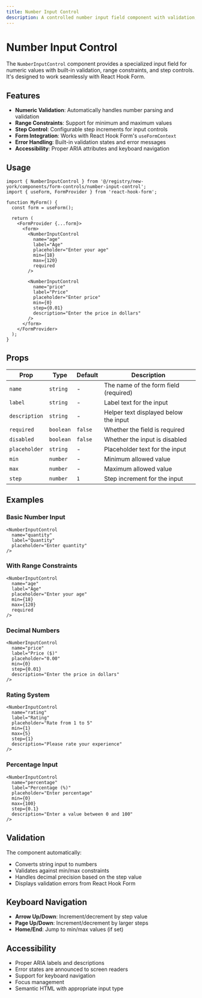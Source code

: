 ```yaml
---
title: Number Input Control
description: A controlled number input field component with validation, min/max constraints, and step control
---
```


# Number Input Control

The `NumberInputControl` component provides a specialized input field for numeric values with built-in validation, range constraints, and step controls. It's designed to work seamlessly with React Hook Form.

## Features

- **Numeric Validation**: Automatically handles number parsing and validation
- **Range Constraints**: Support for minimum and maximum values
- **Step Control**: Configurable step increments for input controls
- **Form Integration**: Works with React Hook Form's `useFormContext`
- **Error Handling**: Built-in validation states and error messages
- **Accessibility**: Proper ARIA attributes and keyboard navigation

## Usage

```tsx
import { NumberInputControl } from '@/registry/new-york/components/form-controls/number-input-control';
import { useForm, FormProvider } from 'react-hook-form';

function MyForm() {
  const form = useForm();

  return (
    <FormProvider {...form}>
      <form>
        <NumberInputControl
          name="age"
          label="Age"
          placeholder="Enter your age"
          min={18}
          max={120}
          required
        />

        <NumberInputControl
          name="price"
          label="Price"
          placeholder="Enter price"
          min={0}
          step={0.01}
          description="Enter the price in dollars"
        />
      </form>
    </FormProvider>
  );
}
```

## Props

| Prop          | Type      | Default | Description                           |
| ------------- | --------- | ------- | ------------------------------------- |
| `name`        | `string`  | -       | The name of the form field (required) |
| `label`       | `string`  | -       | Label text for the input              |
| `description` | `string`  | -       | Helper text displayed below the input |
| `required`    | `boolean` | `false` | Whether the field is required         |
| `disabled`    | `boolean` | `false` | Whether the input is disabled         |
| `placeholder` | `string`  | -       | Placeholder text for the input        |
| `min`         | `number`  | -       | Minimum allowed value                 |
| `max`         | `number`  | -       | Maximum allowed value                 |
| `step`        | `number`  | `1`     | Step increment for the input          |

## Examples

### Basic Number Input

```tsx
<NumberInputControl
  name="quantity"
  label="Quantity"
  placeholder="Enter quantity"
/>
```

### With Range Constraints

```tsx
<NumberInputControl
  name="age"
  label="Age"
  placeholder="Enter your age"
  min={18}
  max={120}
  required
/>
```

### Decimal Numbers

```tsx
<NumberInputControl
  name="price"
  label="Price ($)"
  placeholder="0.00"
  min={0}
  step={0.01}
  description="Enter the price in dollars"
/>
```

### Rating System

```tsx
<NumberInputControl
  name="rating"
  label="Rating"
  placeholder="Rate from 1 to 5"
  min={1}
  max={5}
  step={1}
  description="Please rate your experience"
/>
```

### Percentage Input

```tsx
<NumberInputControl
  name="percentage"
  label="Percentage (%)"
  placeholder="Enter percentage"
  min={0}
  max={100}
  step={0.1}
  description="Enter a value between 0 and 100"
/>
```

## Validation

The component automatically:

- Converts string input to numbers
- Validates against min/max constraints
- Handles decimal precision based on the step value
- Displays validation errors from React Hook Form

## Keyboard Navigation

- **Arrow Up/Down**: Increment/decrement by step value
- **Page Up/Down**: Increment/decrement by larger steps
- **Home/End**: Jump to min/max values (if set)

## Accessibility

- Proper ARIA labels and descriptions
- Error states are announced to screen readers
- Support for keyboard navigation
- Focus management
- Semantic HTML with appropriate input type
